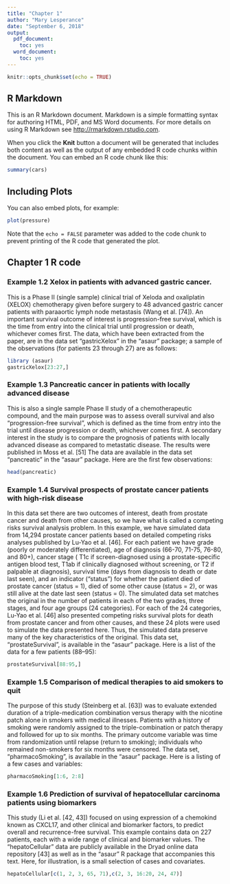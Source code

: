 ---
title: "Chapter 1"
author: "Mary Lesperance"
date: "September 6, 2018"
output:
  pdf_document:
    toc: yes
  word_document:
    toc: yes
---

```{r setup, include=FALSE}
knitr::opts_chunk$set(echo = TRUE)
```

## R Markdown

This is an R Markdown document. Markdown is a simple formatting syntax for authoring HTML, PDF, and MS Word documents. For more details on using R Markdown see <http://rmarkdown.rstudio.com>.

When you click the **Knit** button a document will be generated that includes both content as well as the output of any embedded R code chunks within the document. You can embed an R code chunk like this:

```{r cars}
summary(cars)
```

## Including Plots

You can also embed plots, for example:

```{r pressure, echo=FALSE}
plot(pressure)
```

Note that the `echo = FALSE` parameter was added to the code chunk to prevent printing of the R code that generated the plot.


## Chapter 1 R code 
### Example 1.2 Xelox in patients with advanced gastric cancer.

This is a Phase II (single sample) clinical trial of Xeloda and oxaliplatin (XELOX)
chemotherapy given before surgery to 48 advanced gastric cancer patients with paraaortic
lymph node metastasis (Wang et al. [74]). An important survival outcome of
interest is progression-free survival, which is the time from entry into the clinical
trial until progression or death, whichever comes first. The data, which have been
extracted from the paper, are in the data set “gastricXelox” in the “asaur” package;
a sample of the observations (for patients 23 through 27) are as follows:


```{r}
library (asaur)
gastricXelox[23:27,]
```

### Example 1.3 Pancreatic cancer in patients with locally advanced disease

This is also a single sample Phase II study of a chemotherapeutic compound, and
the main purpose was to assess overall survival and also “progression-free survival”,
which is defined as the time from entry into the trial until disease progression
or death, whichever comes first. A secondary interest in the study is to compare
the prognosis of patients with locally advanced disease as compared to metastatic
disease. The results were published in Moss et al. [51] The data are available in the
data set “pancreatic” in the “asaur” package. Here are the first few observations:


```{r}
head(pancreatic)
```

### Example 1.4 Survival prospects of prostate cancer patients with high-risk disease

In this data set there are two outcomes of interest, death from prostate cancer and
death from other causes, so we have what is called a competing risks survival
analysis problem. In this example, we have simulated data from 14,294 prostate
cancer patients based on detailed competing risks analyses published by Lu-Yao
et al. [46]. For each patient we have grade (poorly or moderately differentiated), age
of diagnosis (66-70, 71-75, 76-80, and 80+), cancer stage ( T1c if screen-diagnosed
using a prostate-specific antigen blood test, T1ab if clinically diagnosed without
screening, or T2 if palpable at diagnosis), survival time (days from diagnosis to
death or date last seen), and an indicator (“status”) for whether the patient died
of prostate cancer (status = 1), died of some other cause (status = 2), or was
still alive at the date last seen (status = 0). The simulated data set matches the
original in the number of patients in each of the two grades, three stages, and four
age groups (24 categories). For each of the 24 categories, Lu-Yao et al. [46] also
presented competing risks survival plots for death from prostate cancer and from
other causes, and these 24 plots were used to simulate the data presented here. Thus,
the simulated data preserve many of the key characteristics of the original. This data
set, “prostateSurvival”, is available in the “asaur” package. Here is a list of the data
for a few patients (88–95):

```{r}
prostateSurvival[88:95,]
```

### Example 1.5 Comparison of medical therapies to aid smokers to quit

The purpose of this study (Steinberg et al. [63]) was to evaluate extended duration
of a triple-medication combination versus therapy with the nicotine patch alone in
smokers with medical illnesses. Patients with a history of smoking were randomly
assigned to the triple-combination or patch therapy and followed for up to six
months. The primary outcome variable was time from randomization until relapse
(return to smoking); individuals who remained non-smokers for six months were
censored. The data set, “pharmacoSmoking”, is available in the “asaur” package.
Here is a listing of a few cases and variables:


```{r}
pharmacoSmoking[1:6, 2:8]
```

### Example 1.6 Prediction of survival of hepatocellular carcinoma patients using biomarkers

This study (Li et al. [42, 43]) focused on using expression of a chemokind
known as CXCL17, and other clinical and biomarker factors, to predict overall and
recurrence-free survival. This example contains data on 227 patients, each with a
wide range of clinical and biomarker values. The “hepatoCellular” data are publicly
available in the Dryad online data repository [43] as well as in the “asaur” R package
that accompanies this text. Here, for illustration, is a small selection of cases and
covariates.

```{r}
hepatoCellular[c(1, 2, 3, 65, 71),c(2, 3, 16:20, 24, 47)]
```



